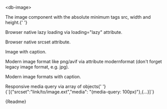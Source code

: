 

<Meta title="04-Data-Display/Image/Intro" />

<db-headline variant="1">&lt;db-image&gt;</db-headline>

<p>
  The image component with the absolute minimum tags src, width and height.{' '}
</p>

<Canvas>
  <db-image
    alt="DB Image alternative text"
    src={dummy}
    width="376"
    height="253"
  ></db-image>
</Canvas>

<p>Browser native lazy loading via loading="lazy" attribute.</p>

<Canvas>
  <db-image
    alt="DB Image alternative text"
    src={dummy}
    loading="lazy"
    width="376"
    height="253"
  ></db-image>
</Canvas>

<p>Browser native srcset attribute.</p>

<Canvas>
  <db-image
    alt="DB Image alternative text"
    src={dummy}
    srcset="https://db-ui.github.io/core/samples/images/maximilian--UZa949e8LE-unsplash.752x564.squoosh.mozjpeg.jpg 2x, https://db-ui.github.io/core/samples/images/maximilian--UZa949e8LE-unsplash.1128x846.squoosh.mozjpeg.jpg 3x"
    width="376"
    height="253"
  ></db-image>
</Canvas>

<p>Image with caption.</p>

<Canvas>
  <db-image
    alt="DB Image alternative text"
    src={dummy}
    loading="lazy"
    width="376"
    height="253"
    caption="DB Regio train at Hamburg main station"
  ></db-image>
</Canvas>

<p>
  Modern image format like png/avif via attribute modernformat (don't forget
  legacy image format, e.g. jpg).
</p>

<Canvas>
  <db-image
    alt="DB Image alternative text"
    src={dummy}
    modernformat={dummy2}
    width="376"
    height="253"
  ></db-image>
</Canvas>

<p>Modern image formats with caption.</p>

<Canvas>
  <db-image
    alt="DB Image alternative text"
    src={dummy}
    modernformat={dummy2}
    width="376"
    height="253"
    caption="DB Regio train at Hamburg main station"
  ></db-image>
</Canvas>

<p>
  Responsive media query via array of objects{' '}
  {`[{"srcset":"link/to/image.ext","media": "(media-query: 100px)"},{...}]`}
</p>

<Canvas>
  <db-image
    alt="DB Image alternative text"
    src={dummy}
    width="376"
    height="253"
    responsivemediaquery='[{"srcset": "https://db-ui.github.io/core/samples/images/maximilian--UZa949e8LE-unsplash.1128x846.squoosh.mozjpeg.jpg", "media": "(min-width: 1100px)"}, {"srcset": "https://db-ui.github.io/core/samples/images/maximilian--UZa949e8LE-unsplash.752x564.squoosh.mozjpeg.jpg", "media": "(min-width: 700px)"}]'
  ></db-image>
</Canvas>

<Markdown>{Readme}</Markdown>
